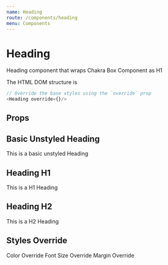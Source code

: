 ```yaml
---
name: Heading
route: /components/heading
menu: Components
---
```



# Heading

Heading component that wraps Chakra Box Component as H1

The HTML DOM structure is

```js
// Override the base styles using the `override` prop
<Heading override={}/>
```

## Props

<Props of={Heading}/>

## Basic Unstyled Heading

<Playground>
  <Heading>This is a basic unstyled Heading</Heading>
</Playground>

## Heading H1

<Playground>
  <Heading.H1>This is a H1 Heading</Heading.H1>
</Playground>

## Heading H2

<Playground>
  <Heading.H2>This is a H2 Heading</Heading.H2>
</Playground>

## Styles Override

<Playground>
  <Heading override={{color: "whatsapp.500"}}>Color Override</Heading>
  <Heading.H1 override={{fontSize: "6xl"}}>Font Size Override</Heading.H1>
  <Heading.H2 override={{m: "8"}}>Margin Override</Heading.H2>
</Playground>
